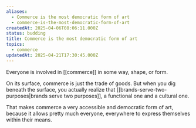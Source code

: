 ```yaml
---
aliases:
  - Commerce is the most democratic form of art
  - commerce-is-the-most-democratic-form-of-art
createdAt: 2025-04-06T08:06:11.000Z
status: budding
title: Commerce is the most democratic form of art
topics:
  - commerce
updatedAt: 2025-04-21T17:30:45.000Z
---
```

Everyone is involved in [[commerce]] in some way, shape, or form.

On its surface, commerce is just the trade of goods. But when you dig beneath the surface, you actually realize that [[brands-serve-two-purposes|brands serve two purposes]], a functional one and a cultural one.

That makes commerce a very accessible and democratic form of art, because it allows pretty much everyone, everywhere to express themselves within their means.
